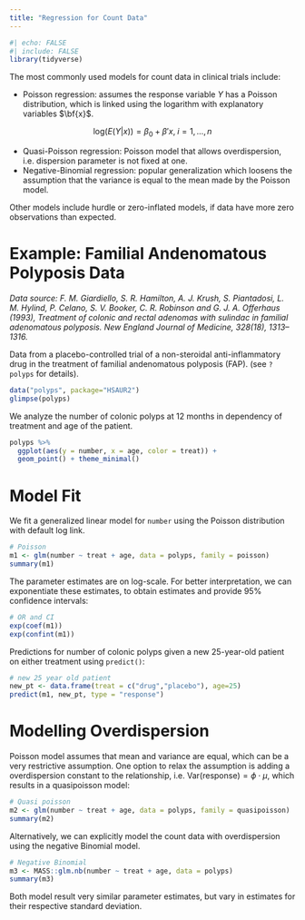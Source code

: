 ---
title: "Regression for Count Data"
---

```{r}
#| echo: FALSE
#| include: FALSE
library(tidyverse)
```

The most commonly used models for count data in clinical trials include:

-   Poisson regression: assumes the response variable $Y$ has a Poisson distribution, which is linked using the logarithm with explanatory variables $\bf{x}$.

$$
\text{log}(E(Y|x))= \beta_0 + \beta' x, \; i = 1,\ldots,n 
$$

-   Quasi-Poisson regression: Poisson model that allows overdispersion, i.e. dispersion parameter is not fixed at one.
-   Negative-Binomial regression: popular generalization which loosens the assumption that the variance is equal to the mean made by the Poisson model.

Other models include hurdle or zero-inflated models, if data have more zero observations than expected.

# Example: Familial Andenomatous Polyposis Data

*Data source: F. M. Giardiello, S. R. Hamilton, A. J. Krush, S. Piantadosi, L. M. Hylind, P. Celano, S. V. Booker, C. R. Robinson and G. J. A. Offerhaus (1993), Treatment of colonic and rectal adenomas with sulindac in familial adenomatous polyposis. New England Journal of Medicine, 328(18), 1313--1316.*

Data from a placebo-controlled trial of a non-steroidal anti-inflammatory drug in the treatment of familial andenomatous polyposis (FAP). (see `?polyps` for details).

```{r}
data("polyps", package="HSAUR2")
glimpse(polyps)
```

We analyze the number of colonic polyps at 12 months in dependency of treatment and age of the patient.

```{r}
polyps %>% 
  ggplot(aes(y = number, x = age, color = treat)) + 
  geom_point() + theme_minimal()
```

# Model Fit

We fit a generalized linear model for `number` using the Poisson distribution with default log link.

```{r}
# Poisson
m1 <- glm(number ~ treat + age, data = polyps, family = poisson)
summary(m1)
```

The parameter estimates are on log-scale. For better interpretation, we can exponentiate these estimates, to obtain estimates and provide $95$% confidence intervals:

```{r}
# OR and CI
exp(coef(m1))
exp(confint(m1))
```

Predictions for number of colonic polyps given a new 25-year-old patient on either treatment using `predict()`:

```{r}
# new 25 year old patient
new_pt <- data.frame(treat = c("drug","placebo"), age=25)
predict(m1, new_pt, type = "response")
```

# Modelling Overdispersion

Poisson model assumes that mean and variance are equal, which can be a very restrictive assumption. One option to relax the assumption is adding a overdispersion constant to the relationship, i.e. $\text{Var}(\text{response}) = \phi\cdot \mu$, which results in a quasipoisson model:

```{r}
# Quasi poisson
m2 <- glm(number ~ treat + age, data = polyps, family = quasipoisson)
summary(m2)
```

Alternatively, we can explicitly model the count data with overdispersion using the negative Binomial model.

```{r}
# Negative Binomial
m3 <- MASS::glm.nb(number ~ treat + age, data = polyps)
summary(m3)
```

Both model result very similar parameter estimates, but vary in estimates for their respective standard deviation.
